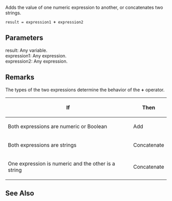 Adds the value of one numeric expression to another, or concatenates two strings.

 result = expression1 '''+''' expression2
==Parameters==
; result: Any variable.
; expression1: Any expression.
; expression2: Any expression.

==Remarks==
The types of the two expressions determine the behavior of the '''+''' operator.

{| class='wikitable'
|-
! If
! Then
|-
| Both expressions are numeric or Boolean
| Add
|-
| Both expressions are strings
| Concatenate
|-
| One expression is numeric and the other is a string
| Concatenate
|}

==See Also==

              

              

              
